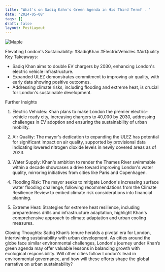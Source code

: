 ```yaml
---
title: "What's on Sadiq Kahn's Green Agenda in His Third Term? . "
date: '2024-05-08'
tags: []
draft: false
layout: PostLayout
---
```


<div className="flex justify-center">
<div className="my-1 w-full px-2 xl:my-1 xl:w-1/2 xl:px-2">
    <img src="https://willpolesa.pythonanywhere.com/static/podcast_thumbnails/thumbnail_recNID82oS2kkeXVa.jpg" alt="Maple" className="mx-auto h-58 w-auto" />
</div>
</div>

Elevating London's Sustainability: #SadiqKhan #ElectricVehicles #AirQuality
Key Takeaways:
- Sadiq Khan aims to double EV chargers by 2030, enhancing London's electric vehicle infrastructure.
- Expanded ULEZ demonstrates commitment to improving air quality, with early data showing positive outcomes.
- Addressing climate risks, including flooding and extreme heat, is crucial for London's sustainable development.

Further Insights
1. Electric Vehicles:
Khan plans to make London the premier electric-vehicle ready city, increasing chargers to 40,000 by 2030, addressing challenges in EV adoption and ensuring the sustainability of urban mobility.

2. Air Quality:
The mayor's dedication to expanding the ULEZ has potential for significant impact on air quality, supported by provisional data indicating lowered nitrogen dioxide levels in newly covered areas as of 2023.

3. Water Supply:
Khan's ambition to render the Thames River swimmable within a decade showcases a drive toward improving London's water quality, mirroring initiatives from cities like Paris and Copenhagen.

4. Flooding Risk:
The mayor seeks to mitigate London's increasing surface water flooding challenge, following recommendations from the Climate Resilience Review to embed climate risk considerations into financial planning.

5. Extreme Heat:
Strategies for extreme heat resilience, including preparedness drills and infrastructure adaptation, highlight Khan's comprehensive approach to climate adaptation and urban cooling measures.

Closing Thoughts:
Sadiq Khan’s tenure heralds a pivotal era for London, intertwining sustainability with urban development. As cities around the globe face similar environmental challenges, London's journey under Khan’s green agenda may offer valuable lessons in balancing growth with ecological responsibility. Will other cities follow London's lead in environmental governance, and how will these efforts shape the global narrative on urban sustainability?
